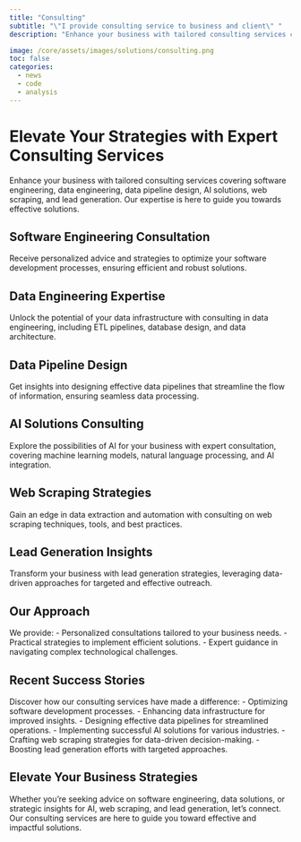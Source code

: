 ```yaml
---
title: "Consulting"
subtitle: "\"I provide consulting service to business and client\" "
description: "Enhance your business with tailored consulting services covering software engineering, data engineering, data pipeline design, AI solutions, web scraping, and lead generation. Our expertise is here to guide you towards effective solutions."

image: /core/assets/images/solutions/consulting.png
toc: false
categories:
  - news
  - code
  - analysis
---
```


# Elevate Your Strategies with Expert Consulting Services

Enhance your business with tailored consulting services covering software engineering, data engineering, data pipeline design, AI solutions, web scraping, and lead generation. Our expertise is here to guide you towards effective solutions.

## Software Engineering Consultation
Receive personalized advice and strategies to optimize your software development processes, ensuring efficient and robust solutions.

## Data Engineering Expertise
Unlock the potential of your data infrastructure with consulting in data engineering, including ETL pipelines, database design, and data architecture.

## Data Pipeline Design
Get insights into designing effective data pipelines that streamline the flow of information, ensuring seamless data processing.

## AI Solutions Consulting
Explore the possibilities of AI for your business with expert consultation, covering machine learning models, natural language processing, and AI integration.

## Web Scraping Strategies
Gain an edge in data extraction and automation with consulting on web scraping techniques, tools, and best practices.

## Lead Generation Insights
Transform your business with lead generation strategies, leveraging data-driven approaches for targeted and effective outreach.

## Our Approach
We provide:
- Personalized consultations tailored to your business needs.
- Practical strategies to implement efficient solutions.
- Expert guidance in navigating complex technological challenges.

## Recent Success Stories
Discover how our consulting services have made a difference:
- Optimizing software development processes.
- Enhancing data infrastructure for improved insights.
- Designing effective data pipelines for streamlined operations.
- Implementing successful AI solutions for various industries.
- Crafting web scraping strategies for data-driven decision-making.
- Boosting lead generation efforts with targeted approaches.

## Elevate Your Business Strategies
Whether you're seeking advice on software engineering, data solutions, or strategic insights for AI, web scraping, and lead generation, let's connect. Our consulting services are here to guide you toward effective and impactful solutions.
